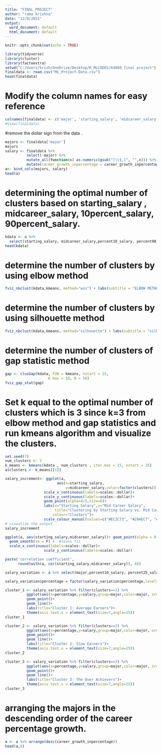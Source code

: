 ---
title: "FINAL_PROJECT"
author: "rama krishna"
date: "12/9/2021"
output:
  word_document: default
  html_document: default
---

```{r setup, include=FALSE}
knitr::opts_chunk$set(echo = TRUE)
```
```{r}
library(tidyverse)
library(cluster)
library(factoextra)
setwd("C:/Users/krish/OneDrive/Desktop/R_MLCODES/64060_final project")
finaldata <- read.csv("ML_Project-Data.csv")
head(finaldata)
```
# Modify the column names for easy reference 
```{r}
colnames(finaldata) <- c('major', 'starting_salary', 'midcareer_salary', 'career_growth_inpercentage' , 'percent10_salary' , 'percent25_salary', 'percent75_salary' , 'percent90_salary')
#View(finaldata)
```
#remove the dollar sign from the data .
```{r}
majors <- finaldata['major']
majors
salary <- finaldata %>%
          select(-major) %>%
          mutate_all(function(x) as.numeric(gsub("[\\$,]", "",x))) %>% 
          mutate(career_growth_inpercentage = career_growth_inpercentage/100)
a<- bind_cols(majors, salary)
head(a)
```
# determining the optimal number of clusters based on starting_salary , midcareer_salary, 10percent_salary, 90percent_salary.
```{r}
kdata <- a %>% 
  select(starting_salary, midcareer_salary,percent10_salary, percent90_salary) %>% scale()
head(kdata)
```
# determine the number of clusters by using elbow method
```{r}
fviz_nbclust(kdata,kmeans, method="wss") + labs(subtitle = "ELBOW METHOD")
```
# determine the number of clusters by using silhouette method 
```{r}
fviz_nbclust(kdata,kmeans, method="silhouette") + labs(subtitle = "silhouette method")
```
# determine the number of clusters of gap statistic method
```{r}
gap <- clusGap(kdata, FUN = kmeans, nstart = 25,
                    K.max = 10, B = 50)
fviz_gap_stat(gap)
```
# Set k equal to the optimal number of clusters which is 3 since k=3 from elbow method and gap statistics and run kmeans algorithm and visualize the clusters.
```{r}
set.seed(7)
num_clusters <- 3
k_means <- kmeans(kdata , num_clusters , iter.max = 15, nstart = 25)
a$clusters <- k_means[[1]]

salary_increment<- ggplot(a,
                        aes(x=starting_salary,
                            y=midcareer_salary,color=factor(clusters))) +
                  scale_x_continuous(labels=scales::dollar)+
                  scale_y_continuous(labels=scales::dollar)+
                  geom_point(alpha=4/5,size=6)+
                  labs(x="Starting Salary",y="Mid Career Salary",
                       title="Clustering by Starting Salary vs. Mid Career Salary",
                      colour="Clusters")+
                  scale_colour_manual(values=c("#EC2C73", "#29AEC7", "#FFDD30"))
# visualize the output
salary_increment
```
```{r}
ggplot(a, aes(starting_salary,midcareer_salary))+ geom_point(alpha = 0.6)+ 
  geom_smooth(se = F) +  #loses fit 
  scale_x_continuous(labels=scales::dollar)+
                  scale_y_continuous(labels=scales::dollar)
```
```{r}
paste('correlation coefficient',
      round(with(a, cor(starting_salary,midcareer_salary)), 4))
```
```{r}
salary_variation <- a %>% select(major,percent10_salary, percent25_salary, midcareer_salary, percent75_salary, percent90_salary, clusters) %>% gather(key = percentage, value = salary, -c(major, clusters))

salary_variation$percentage = factor(salary_variation$percentage,levels = c('percent10_salary', 'percent25_salary', 'midcareer_salary',               'percent75_salary', 'percent90_salary'))
```

```{r}
cluster_1 <- salary_variation %>% filter(clusters==1) %>%
          ggplot(aes(x=percentage,y=salary,group=major,color=major, order=salary))+
          geom_point()+
          geom_line()+
          labs(title="Cluster 1: Average Earners")+
          theme(axis.text.x = element_text(size=7,angle=25))
cluster_1
```
```{r}
cluster_2 <- salary_variation %>% filter(clusters==2) %>%
          ggplot(aes(x=percentage,y=salary,group=major,color=major, order=salary))+
          geom_point()+
          geom_line()+
          labs(title="Cluster 2: Slow Earners")+
          theme(axis.text.x = element_text(size=7,angle=25))
cluster_2
```

```{r}
cluster_3 <- salary_variation %>% filter(clusters==3) %>%
          ggplot(aes(x=percentage,y=salary,group=major,color=major, order=salary))+
          geom_point()+
          geom_line()+
          labs(title="Cluster 3: The Over Achievers")+
          theme(axis.text.x = element_text(size=7,angle=25))
cluster_3
```
# arranging the majors in the descending order of the career percentage growth.
```{r}
a <- a %>% arrange(desc(career_growth_inpercentage))
head(a,8)
```


